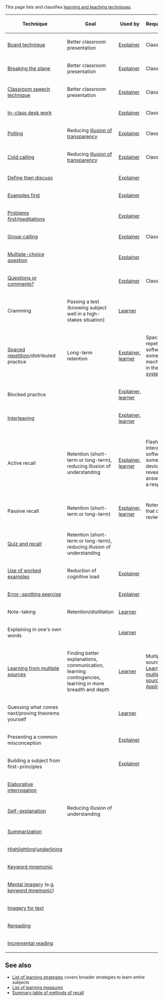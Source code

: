This page lists and classifies [[learning technique|learning and teaching techniques]].

{| class="sortable wikitable"
|-
! Technique !! Goal !! Used by !! Requirements !! Notes
|-
| [[Board technique]] || Better classroom presentation || [[Explainer]] || Classroom ||
|-
| [[Breaking the plane]] || Better classroom presentation || [[Explainer]] || Classroom ||
|-
| [[Classroom speech technique]] || Better classroom presentation || [[Explainer]] || Classroom ||
|-
| [[In-class desk work]] || || [[Explainer]] || Classroom ||
|-
| [[Polling]] || Reducing [[illusion of transparency]] || [[Explainer]] || Classroom ||
|-
| [[Cold calling]] || Reducing [[illusion of transparency]] || [[Explainer]] || Classroom ||
|-
| [[Define then discuss]] || || [[Explainer]] ||
|-
| [[Examples first]] || || [[Explainer]] ||
|-
| [[Problems first]]/[[meditation]]s || || [[Explainer]] ||
|-
| [[Group calling]] || || [[Explainer]] || Classroom ||
|-
| [[Multiple-choice question]] || || [[Explainer]] ||
|-
| [[Questions or comments?]] || || [[Explainer]] || Classroom ||
|-
| Cramming || Passing a test (knowing subject well in a high-stakes situation) || [[Learner]] ||
|-
| [[Spaced repetition]]/distributed practice || Long-term retention || [[Explainer]], [[learner]] || Spaced repetition software, or some sort of mechanism as in the [[Leitner system]] ||
|-
| Blocked practice || || [[Explainer]], [[learner]] ||
|-
| [[Interleaving]] || || [[Explainer]], [[learner]] ||
|-
| Active recall || Retention (short-term or long-term), reducing illusion of understanding || [[Explainer]], [[learner]] || Flashcards, interactive software, or some other device that reveals answers after a response || Used by explainer in e.g. cold calling, but used by learner in e.g. flashcards
|-
| Passive recall || Retention (short-term or long-term) || [[Explainer]], [[learner]] || Notes or book that one is reviewing ||
|-
| [[Quiz and recall]] || Retention (short-term or long-term), reducing illusion of understanding
|-
| [[Worked-example effect|Use of worked examples]] || Reduction of cognitive load || [[Explainer]] ||
|-
| [[Error-spotting exercise]] || || [[Explainer]] ||
|-
| Note-taking || Retention/distillation || [[Learner]] ||
|-
| Explaining in one's own words || || [[Learner]] ||
|-
| [[Learning from multiple sources]] || Finding better explanations, communication, learning contingencies, learning in more breadth and depth || [[Learner]] || Multiple sources; see [[Learning from multiple sources#Applicability|Learning from multiple sources § Applicability]] ||
|-
| Guessing what comes next/proving theorems yourself || || [[Learner]] ||
|-
| Presenting a common misconception || || [[Explainer]] ||
|-
| Building a subject from first-principles || || [[Explainer]] ||
|-
| [[Elaborative interrogation]] ||
|-
| [[Self-explanation]] || Reducing illusion of understanding ||
|-
| [[Summarization]] ||
|-
| [[Highlighting]]/[[underlining]] ||
|-
| [[Keyword mnemonic]] ||
|-
| [[Mental imagery]] (e.g. [[keyword mnemonic]]) ||
|-
| [[Imagery for text]] ||
|-
| [[Rereading]] ||
|-
| [[Incremental reading]] ||
|}

==See also==

* [[List of learning strategies]] covers broader strategies to learn entire subjects
* [[List of learning measures]]
* [[Summary table of methods of recall]]
